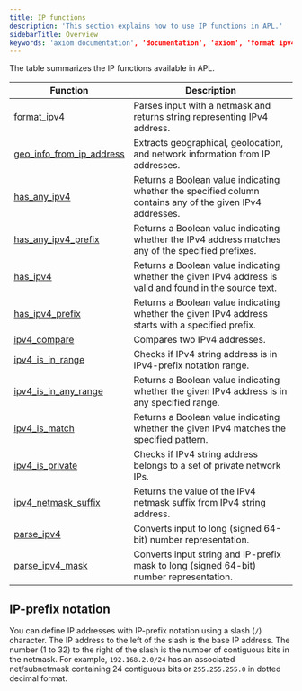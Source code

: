 ```yaml
---
title: IP functions
description: 'This section explains how to use IP functions in APL.'
sidebarTitle: Overview
keywords: 'axiom documentation', 'documentation', 'axiom', 'format ipv4', 'parse_ipv4', 'ipv4', 'ipv4 is private', 'netmask', 'suffix'
---
```


The table summarizes the IP functions available in APL.

| Function                                                                                | Description |
|-----------------------------------------------------------------------------------------|-------------|
| [format_ipv4](/apl/scalar-functions/ip-functions/format-ipv4)                           | Parses input with a netmask and returns string representing IPv4 address.            |
| [geo_info_from_ip_address](/apl/scalar-functions/ip-functions/geo-info-from-ip-address) | Extracts geographical, geolocation, and network information from IP addresses.            |
| [has_any_ipv4](/apl/scalar-functions/ip-functions/has-any-ipv4)                         | Returns a Boolean value indicating whether the specified column contains any of the given IPv4 addresses.            |
| [has_any_ipv4_prefix](/apl/scalar-functions/ip-functions/has-any-ipv4-prefix)           | Returns a Boolean value indicating whether the IPv4 address matches any of the specified prefixes.            |
| [has_ipv4](/apl/scalar-functions/ip-functions/has-ipv4)                                 | Returns a Boolean value indicating whether the given IPv4 address is valid and found in the source text.            |
| [has_ipv4_prefix](/apl/scalar-functions/ip-functions/has-ipv4-prefix)                   | Returns a Boolean value indicating whether the given IPv4 address starts with a specified prefix.            |
| [ipv4_compare](/apl/scalar-functions/ip-functions/ipv4-compare)                         | Compares two IPv4 addresses.            |
| [ipv4_is_in_range](/apl/scalar-functions/ip-functions/ipv4-is-in-range)                 | Checks if IPv4 string address is in IPv4-prefix notation range.            |
| [ipv4_is_in_any_range](/apl/scalar-functions/ip-functions/ipv4-is-in-any-range)         | Returns a Boolean value indicating whether the given IPv4 address is in any specified range.            |
| [ipv4_is_match](/apl/scalar-functions/ip-functions/ipv4-is-match)                       | Returns a Boolean value indicating whether the given IPv4 matches the specified pattern.            |
| [ipv4_is_private](/apl/scalar-functions/ip-functions/ipv4-is-private)                   | Checks if IPv4 string address belongs to a set of private network IPs.            |
| [ipv4_netmask_suffix](/apl/scalar-functions/ip-functions/ipv4-netmask-suffix)           | Returns the value of the IPv4 netmask suffix from IPv4 string address.            |
| [parse_ipv4](/apl/scalar-functions/ip-functions/parse-ipv4)                             | Converts input to long (signed 64-bit) number representation.            |
| [parse_ipv4_mask](/apl/scalar-functions/ip-functions/parse-ipv4-mask)                   | Converts input string and IP-prefix mask to long (signed 64-bit) number representation.            |

## IP-prefix notation

You can define IP addresses with IP-prefix notation using a slash (`/`) character. The IP address to the left of the slash is the base IP address. The number (1 to 32) to the right of the slash is the number of contiguous bits in the netmask. For example, `192.168.2.0/24` has an associated net/subnetmask containing 24 contiguous bits or `255.255.255.0` in dotted decimal format.